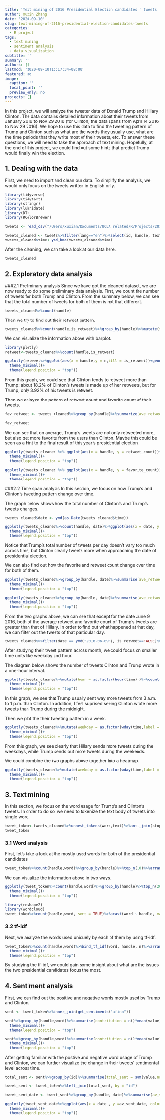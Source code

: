 ```yaml
---
title: 'Text mining of 2016 Presidential Election candidates'' tweets '
author: Xuxin Zhang
date: '2020-09-10'
slug: text-mining-of-2016-presidential-election-candidates-tweets
categories:
  - R project
tags:
  - text mining
  - sentiment analysis
  - data visualization
subtitle: ''
summary: ''
authors: []
lastmod: '2020-09-10T15:17:34+08:00'
featured: no
image:
  caption: ''
  focal_point: ''
  preview_only: no
projects: []
---
```



In this project, we will analyze the tweeter data of Donald Trump and Hillary Clinton. The data contains detailed information about their tweets from January 2016 to Nov 29 2016 (for Clinton, the data spans from April 14 2016 to Nov 29 2016). We hope to use this data to find the tweeting pattern of Trump and Clinton such as what are the words they usually use, what are the time periods that they write most of their tweets, etc. To answer these questions, we will need to take the approach of text mining. Hopefully, at the end of this project, we could find out some hints that predict Trump would finally win the election.

## 1. Dealing with the data
First, we need to import and clean our data. To simplify the analysis, we would only focus on the tweets written in English only. 
```r
library(tidyverse)
library(tidytext)
library(stringr)
library(lubridate)
library(DT)
library(RColorBrewer)

tweets <- read_csv("/Users/xuxian/Documents/UCLA related/R/Projects/2016 Presidential election tweet/tweets.csv")

tweets_cleaned <- tweets%>%filter(lang=="en")%>%select(id, handle, text, is_retweet, time,retweet_count,favorite_count)
tweets_cleaned$time<-ymd_hms(tweets_cleaned$time)
```

After the cleaning, we can take a look at our data here.
```r
tweets_cleaned
```


## 2. Exploratory data analysis
###2.1 Preliminary analysis
Since we have got the cleaned dataset, we are now ready to do some preliminary data analysis. First, we count the number of tweets for both Trump and Clinton. From the summary below, we can see that the total number of tweets for both of them is not that different.
```r
tweets_cleaned%>%count(handle)
```

Then we try to find out their retweet pattern.

```r
tweets_cleaned%>%count(handle,is_retweet)%>%group_by(handle)%>%mutate(total = sum(n))%>%transmute(handle,is_retweet,prop = n/total,total)
```

We can visualize the information above with barplot.
```r
library(plotly)
retweet<-tweets_cleaned%>%count(handle,is_retweet)

ggplotly(retweet%>%ggplot(aes(x = handle,y = n,fill = is_retweet))+geom_bar(stat = "identity",position = "fill")+labs(title = "Total number of tweets for Donald Trump and Hillary Clinton", x = "User Name", y = "Total Count")+scale_fill_brewer(palette = "Paired")+
  theme_minimal()+
  theme(legend.position = "top"))
```

From this graph, we could see that Clinton tends to retweet more than Trump: about 18.2% of Clinton's tweets is made up of her retweets, but for Trump, only 3.92% of his tweets is retweet.

Then we anlayze the pattern of retweet count and favorite count of their tweets.
```r
fav_retweet <- tweets_cleaned%>%group_by(handle)%>%summarize(ave_retweet = sum(retweet_count)/n(), ave_favorite = sum(favorite_count)/n())

fav_retweet
```

We can see that on average, Trump's tweets are not only retweeted more, but also get more favorite from the users than Clinton. Maybe this could be seen as a hint to the final result of this year's presidential election.

```r
ggplotly(tweets_cleaned %>% ggplot(aes(x = handle, y = retweet_count))+geom_boxplot(fill = "lightblue")+scale_y_log10()+labs(title = "Total number of retweets of Trump's and Clinton's tweets",x = "User Name",  y = "Total Count")+
  theme_minimal()+
  theme(legend.position = "top"))
```

```r
ggplotly(tweets_cleaned %>% ggplot(aes(x = handle, y = favorite_count))+geom_boxplot(fill = "pink")+scale_y_log10()+labs(title = "Total number of favorite of Trump's and Clinton's tweets",x = "User Name",  y = "Total Count")+
  theme_minimal()+
  theme(legend.position = "top"))
```

###2.2 Time span analysis
In this section, we focus on how Trump's and Clinton's tweeting pattern change over time.

The graph below shows how the total number of Clinton's and Trump's tweets changes.
```r
tweets_cleaned$date <- ymd(as.Date(tweets_cleaned$time))

ggplotly(tweets_cleaned%>%count(handle, date)%>%ggplot(aes(x = date, y = n, color = handle))+geom_line()+labs(title = "Total number of Trump's and Clinton's tweets across time",x = "Date",  y = "Total Count", color = "User Name")+scale_color_brewer(palette = "Paired")+
  theme_minimal()+
  theme(legend.position = "top"))
```

Notice that Trump's total number of tweets per day doesn't vary too much across time, but Clinton clearly tweets more when approaching the date of presidential election.

We can also find out how the favorite and retweet count change over time for both of them.
```r
ggplotly(tweets_cleaned%>%group_by(handle, date)%>%summarise(ave_retweet = sum(retweet_count)/n(), ave_favorite = sum(favorite_count)/n())%>%ggplot(aes(x = date, y = ave_retweet, color = handle))+geom_line()+labs(title = "Average retweet count of Trump's and Clinton's tweets across time",x = "Date",  y = "Average retweet count", color = "User Name")+scale_color_brewer(palette = "Paired")+
  theme_minimal()+
  theme(legend.position = "top"))
```

```r
ggplotly(tweets_cleaned%>%group_by(handle, date)%>%summarise(ave_retweet = sum(retweet_count)/n(), ave_favorite = sum(favorite_count)/n())%>%ggplot(aes(x = date, y = ave_favorite, color = handle))+geom_line()+labs(title = "Average favorite count of Trump's and Clinton's tweets across time",x = "Date",  y = "Total Count", color = "User Name")+scale_color_brewer(palette = "Paired")+
  theme_minimal()+
  theme(legend.position = "top"))
```

From the two graphs above, we can see that except for the date June 9 2016, both of the average retweet and favorite count of Trump's tweets are greater than that of Hillary. In order to find out what happened at that day, we can filter out the tweets of that particular day.

```r
tweets_cleaned%>%filter(date == ymd("2016-06-09"), is_retweet==FALSE)%>%select(handle,text,favorite_count,retweet_count)%>%arrange(desc(favorite_count))%>%datatable()
```

After studying their tweet pattern across month, we could focus on smaller time units like weekday and hour. 

The diagram below shows the number of tweets Clinton and Trump wrote in a one-hour interval.
```r
ggplotly(tweets_cleaned%>%mutate(hour = as.factor(hour(time)))%>%count(handle,hour)%>%ggplot(aes(x = hour, y = n, fill = handle))+geom_col(position = "dodge")+scale_fill_brewer(palette = "Paired")+labs(title = "Total number of Trump's and Clinton's tweets in a day",x = "Hour",  y = "Total Count", fill = "User Name")+
  theme_minimal()+
  theme(legend.position = "top"))
```

In this graph, we see that Trump usually sent way more tweets from 3 a.m. to 1 p.m. than Clinton. In addition, I feel suprised seeing Clinton wrote more tweets than Trump during the midnight. 

Then we plot the their tweeting pattern in a week.
```r
ggplotly(tweets_cleaned%>%mutate(weekday = as.factor(wday(time,label = TRUE)))%>%count(handle,weekday)%>%ggplot(aes(x = weekday, y = n, fill = handle))+geom_col(position = "dodge")+labs(title = "Total number of Trump's and Clinton's tweets in a week",x = "Weekday",  y = "Total Count", fill = "User Name")+scale_fill_brewer(palette = "Paired")+
  theme_minimal()+
  theme(legend.position = "top"))
```

From this graph, we see clearly that Hillary sends more tweets during the weekdays, while Trump sends out more tweets during the weekends.

We could combine the two graphs above together into a heatmap.
```r
ggplotly(tweets_cleaned%>%mutate(weekday = as.factor(wday(time,label = TRUE)),hour = as.factor(hour(time)))%>%count(handle,weekday,hour)%>%ggplot(aes(x = weekday, y = hour, fill = n))+geom_tile()+scale_fill_gradient(low = "yellow", high = "red")+labs(title = "Distribution of Trump's and Clinton's tweets across time",x = "Weekday",  y = "Hour", fill = "Total count")+facet_wrap(~handle)+
  theme_minimal()+
  theme(legend.position = "top"))
```


## 3. Text mining
In this section, we focus on the word usage for Trump's and Clinton's tweets. In order to do so, we need to tokenize the text body of tweets into single word.
```r
tweet_token<-tweets_cleaned%>%unnest_tokens(word,text)%>%anti_join(stop_words)%>%filter(!word%in%c("https","t.co"))
tweet_token
```

### 3.1 Word analysis
First, let's take a look at the mostly used words for both of the presidential candidates.
```r
tweet_token%>%count(handle,word)%>%group_by(handle)%>%top_n(10)%>%arrange(desc(n))
```

We can visualize the information above in two ways.
```r
ggplotly(tweet_token%>%count(handle,word)%>%group_by(handle)%>%top_n(20)%>%arrange(desc(n))%>%ggplot(aes(x = n, y = reorder(word,n), fill = handle))+geom_col()+facet_wrap(~handle,scales = "free_y")+scale_fill_brewer(palette = "Paired")+labs(title = "Mostly used words by Trump and Clinton",x = "Count",  y = "Words", fill = "Username")+
  theme_minimal()+
  theme(legend.position = "top"))

```

```r
library(reshape2)
library(wordcloud)
tweet_token%>%count(handle,word, sort = TRUE)%>%acast(word ~ handle, value.var = "n", fill = 0) %>%comparison.cloud(colors = c("lightblue", "pink"),max.words = 150)

```

### 3.2 tf-idf
Next, we analyze the words used uniquely by each of them by using tf-idf.
```r
tweet_token%>%count(handle,word)%>%bind_tf_idf(word, handle, n)%>%arrange(desc(tf_idf))%>%group_by(handle)%>%top_n(20)%>%ggplot(aes(x = tf_idf,  y = reorder(word, tf_idf), fill = handle))+geom_col()+facet_wrap(~handle, scales = "free")+scale_fill_brewer(palette = "Paired")+labs(title = "Words with high tf-idf used by Trump and Clinton",x = "Count",  y = "Word", fill = "Username")+
  theme_minimal()+
  theme(legend.position = "top")
```

By studying the tf-idf, we could gain some insight about what are the issues the two presidential candidates focus the most.

## 4. Sentiment analysis
First, we can find out the positive and negative words mostly used by Trump and Clinton.
```r
sent <- tweet_token%>%inner_join(get_sentiments("afinn"))

sent%>%group_by(handle,word)%>%summarise(contribution = n()*mean(value))%>%group_by(handle)%>%arrange(desc(abs(contribution)))%>%top_n(20) %>% ggplot(aes(x = contribution, y = reorder(word,contribution), fill = handle))+geom_col()+facet_wrap(~handle, scales = "free_y")+scale_fill_brewer(palette = "Paired")+labs(title = "Top 20 positive words used by Trump and Clinton",x = "Contribution",  y = "Word", fill = "Username")+
  theme_minimal()+
  theme(legend.position = "top")
```


```r
sent%>%group_by(handle,word)%>%summarise(contribution = n()*mean(value))%>%group_by(handle)%>%top_n(-20) %>% ggplot(aes(x = contribution, y = reorder(word,contribution), fill = handle))+geom_col()+facet_wrap(~handle, scales = "free")+scale_fill_brewer(palette = "Paired")+labs(title = "Top 20 negative words used by Trump and Clinton",x = "Contribution",  y = "Word", fill = "Username")+
  theme_minimal()+
  theme(legend.position = "top")
```
After getting familiar with the postive and negative word usage of Trump and Clinton, we can further visualize the change in their tweets' sentimental level across time.

```r
total_sent <- sent%>%group_by(id)%>%summarise(total_sent = sum(value,na.rm = TRUE))%>%arrange(desc(total_sent))

tweet_sent <- tweet_token%>%left_join(total_sent, by = "id")

tweet_sent_date <- tweet_sent%>%group_by(handle, date)%>%summarise(av_sent_date = mean(total_sent,na.rm = TRUE))

ggplotly(tweet_sent_date%>%ggplot(aes(x = date , y =av_sent_date, color = handle))+geom_line()+geom_smooth(se = FALSE)+scale_color_manual(values = c("lightblue","pink"))+labs(x = "Date", y = "Average Sentiment Level", title = "Change in tweets' sentiment level")+
  theme_minimal()+
  theme(legend.position = "top"))
```

